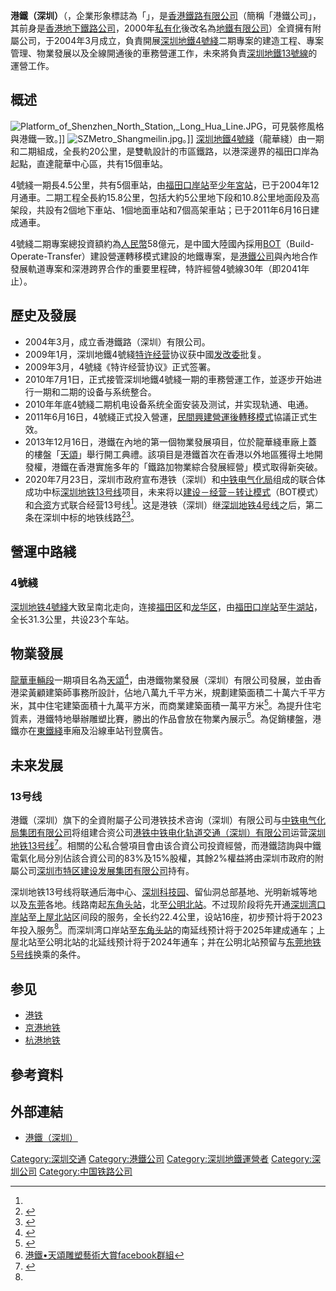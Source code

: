 {{NoteTA
|G1=Railway
|G2=Unit
}}
{{Infobox company
| foundation = 2004年3月
| location = {{CHN}}[[廣東省|廣東省]][[深圳市|深圳市]][[龙华新區|龙华新區]]和平路1000号[[龍華車輛段|龍華車輛段]]港鐵（深圳）總部大樓
| area_served = {{CHN}}[[广东省|广东省]][[深圳市|深圳市]]
| key_people = 黃永健<br /><small>（總經理）</small>
| type = [[有限责任公司|有限责任公司]]（港澳台法人独资）
| local_code_name= CN
| local_code = 914403007576399061
| industry = [[第三产业|第三产业]]<br /><small>（主要: F51 [[鐵路運輸|鐵路運輸]]業、<br />　　　F53 [[城市|城市]][[公共交通|公共交通]]業）</small>
| products = 住宅及商業等物業<br /><small>（參見[[Template:港鐵公司物業|香港鐵路有限公司物業]]）</small>
| services = 鐵路服務<br /><small>（[[城市軌道交通系統|城市軌道交通系統]]、<br />車站商舖租賃、<br />列車與車站廣告、<br />物業管理及國際顧問服務）
| revenue = 
| operating_income = 
| num_employees = 
| parent = [[香港鐵路有限公司|香港鐵路有限公司]]
| divisions =
| subsid =   
| zip_code=518049
| telephone_no = {{tel|86|0755|8329 8008}}
| capital =
| market_value = 
| earnings_per_share = 
| accounting_period = 
| major_shareholder = 
| homepage = {{url|www.mtrsz.com.cn}}
| footnotes = 　'''數據及資料來源'''
| name = 港鐵軌道交通（深圳）有限公司
| name_en = MTR Corporation (Shenzhen) Limited
| logo =[[File:MTR_Shenzhen_logo.svg|200px]]
| slogan = <span style="color: #800517;">心</span>繫生活每一程
| market_information =
| abbreviated_name = 港鐵(深圳){{small|（MTR SZ）}}
| profit = 
| Net_asset_value =  
| sister =
| width = 290px
}}
{{coor icon|1=22|2=19|3=16.53|4=N|5=114|6=12|7=48.43|8=E}}

'''港鐵（深圳）'''（{{lang-en|'''MTR (Shenzhen) '''}}，企業形象標誌為「'''{{lang|en|MTR}}'''」，是[[香港鐵路有限公司|香港鐵路有限公司]]（簡稱「港鐵公司」，其前身是[[地鐵有限公司|香港地下鐵路公司]]，2000年[[私有化|私有化]]後改名為[[地鐵有限公司|地鐵有限公司]]）全資擁有附屬公司，于2004年3月成立，負責開展[[深圳地鐵4號綫|深圳地鐵4號綫]]二期專案的建造工程、專案管理、物業發展以及全線開通後的車務營運工作，未來將負責[[深圳地鐵13號線|深圳地鐵13號線]]的運營工作。

== 概述 ==
[[File:Platform_of_Shenzhen_North_Station,_Long_Hua_Line.JPG|thumb]]，可見裝修風格與港鐵一致。]]
[[File:SZMetro_Shangmeilin.jpg|thumb]]。]]
[[深圳地鐵|深圳地鐵]][[深圳地鐵4號綫|4號綫]]（龍華綫）由一期和二期組成，全長約20公里，是雙軌設計的市區鐵路，以港深邊界的福田口岸為起點，直達龍華中心區，共有15個車站。

4號綫一期長4.5公里，共有5個車站，由[[福田口岸站|福田口岸站]]至[[少年宮站|少年宮站]]，已于2004年12月通車。二期工程全長約15.8公里，包括大約5公里地下段和10.8公里地面段及高架段，共設有2個地下車站、1個地面車站和7個高架車站；已于2011年6月16日建成通車。

4號綫二期專案總投資額約為[[人民幣|人民幣]]58億元，是中國大陸國內採用[[BOT模式|BOT]]（Build-Operate-Transfer）建設營運轉移模式建設的地鐵專案，是[[港鐵公司|港鐵公司]]與內地合作發展軌道專案和深港跨界合作的重要里程碑，特許經營4號線30年（即2041年止）。

== 歷史及發展 ==
*2004年3月，成立香港鐵路（深圳）有限公司。
*2009年1月，深圳地鐵4號綫[[特许经营|特许经营]]协议获中國[[发改委|发改委]]批复。
*2009年3月，4號綫《特许经营协议》正式签署。
*2010年7月1日，正式接管深圳地鐵4號綫一期的車務營運工作，並逐步开始进行一期和二期的设备与系统整合。
*2010年年底4號綫二期机电设备系统全面安装及测试，并实现轨通、电通。
*2011年6月16日，4號綫正式投入營運，[[民間興建營運後轉移模式|民間興建營運後轉移模式]]協議正式生效。
*2013年12月16日，港鐵在內地的第一個物業發展項目，位於龍華綫車廠上蓋的樓盤「[[薈港尊邸|天頌]]」舉行開工典禮。該項目是港鐵首次在香港以外地區獲得土地開發權，港鐵在香港實施多年的「鐵路加物業綜合發展經營」模式取得新突破。
*2020年7月23日，深圳市政府宣布港铁（深圳）和[[中铁电气化局|中铁电气化局]]组成的联合体成功中标[[深圳地鐵13號線|深圳地铁13号线]]项目，未来将以[[民間興建營運後轉移模式|建设－经营－转让模式]]（BOT模式）和[[合資|合资]]方式联合经营13号线<ref name=":1" />。这是港铁（深圳）继[[深圳地铁4号线|深圳地铁4号线]]之后，第二条在深圳中标的地铁线路<ref name=":0">{{Cite web|title=港铁咨询公司联合体中标深圳市轨道交通13号线公私合营项目_深圳新闻网|url=http://www.sznews.com/news/content/2020-08/03/content_23414228.htm|accessdate=2020-08-08|work=www.sznews.com|archive-date=2021-05-09|archive-url=https://web.archive.org/web/20210509024150/http://www.sznews.com/news/content/2020-08/03/content_23414228.htm|dead-url=no}}</ref><ref>{{Cite news|url=http://www.sznews.com/news/content/2020-10/30/content_23676670.htm|title=深圳地铁12、13号线PPP项目签约 港铁获13号线经营权|author=徐兴东、戴晓蓉|date=2020-10-30|work=|publisher=深圳新闻网|accessdate=|language=|format=|archive-date=2021-10-16|archive-url=https://web.archive.org/web/20211016033344/http://www.sznews.com/news/content/2020-10/30/content_23676670.htm|dead-url=no}}</ref>。

== 營運中路綫==
=== 4號綫 ===
[[深圳地鐵4號綫|深圳地铁4號綫]]大致呈南北走向，连接[[福田区|福田区]]和[[龙华区_(深圳市)|龙华区]]，由[[福田口岸站|福田口岸站]]至[[牛湖站|牛湖站]]，全长31.3公里，共设23个车站。
{{深圳地鐵4號線車站|nocat}}
== 物業發展 ==
[[龍華車輛段|龍華車輛段]]一期項目名為[[薈港尊邸|天頌]]<ref>{{Cite web |url=http://www.tiarasz.com.cn/ |title=天頌官方網站 |access-date=2015-08-22 |archive-url=https://web.archive.org/web/20141129062040/http://www.tiarasz.com.cn/ |archive-date=2014-11-29 |dead-url=yes }}</ref>，由港鐵物業發展（深圳）有限公司發展，並由香港梁黃顧建築師事務所設計，佔地八萬九千平方米，規劃建築面積二十萬六千平方米，其中住宅建築面積十九萬平方米，而商業建築面積一萬平方米<ref>{{Cite web |url=http://sz.winshang.com/news-454802.html |title=赢商网-片区观察：盘点宝安中海锦城、港铁天颂等重点项目 |access-date=2015-08-22 |archive-date=2017-10-04 |archive-url=https://web.archive.org/web/20171004194257/http://sz.winshang.com/news-454802.html |dead-url=no }}</ref>。為提升住宅質素，港鐵特地舉辦雕塑比賽，勝出的作品會放在物業內展示<ref>[https://www.facebook.com/mtr.tiara 港鐵•天頌雕塑藝術大賞facebook群組]</ref>。為促銷樓盤，港鐵亦在[[東鐵綫|東鐵綫]]車廂及沿線車站刊登廣告。

== 未来发展 ==

=== 13号线 ===
港鐵（深圳）旗下的全資附屬子公司港铁技术咨询（深圳）有限公司与[[中铁电气化局集团有限公司|中铁电气化局集团有限公司]]将组建合资公司[[港铁中铁电化轨道交通（深圳）有限公司|港铁中铁电化轨道交通（深圳）有限公司]]运营[[深圳地鐵13號線|深圳地铁13号线]]<ref name=":1">{{Cite web |url= https://www.chinabidding.com/en/detail/245432854-BidResult.html |title= 深圳市轨道交通13号线PPP项目预中标结果和合同公示 |publisher= 机电产品招标投标电子交易平台 |work= www.chinabidding.com/en |accessdate= 2020-07-23 |archive-date= 2020-11-18 |archive-url= https://web.archive.org/web/20201118085056/https://www.chinabidding.com/en/detail/245432854-BidResult.html |dead-url= no }}</ref>。相關的公私合營項目會由该合資公司投資經營，而港鐵諮詢與中鐵電氣化局分別佔該合資公司的83%及15%股權，其餘2%權益將由深圳市政府的附屬公司[[深圳市特区建设发展集团有限公司|深圳市特区建设发展集团有限公司]]持有。

深圳地铁13号线将联通后海中心、[[深圳科技园|深圳科技园]]、留仙洞总部基地、光明新城等地以及[[东莞|东莞]]各地。线路南起[[东角头站|东角头站]]，北至[[公明北站|公明北站]]。不过现阶段将先开通[[深圳湾口岸站|深圳湾口岸站]]至[[上屋北站|上屋北站]]区间段的服务，全长约22.4公里，设站16座，初步预计将于2023年投入服务<ref name=":0" />。而深圳湾口岸站至[[东角头站|东角头站]]的南延线预计将于2025年建成通车；上屋北站至公明北站的北延线预计将于2024年通车；并在公明北站预留与[[東莞軌道交通5號線|东莞地铁5号线]]换乘的条件。
{{深圳地鐵13號線|nocat}}

==参见==
*[[港铁|港铁]]
*[[京港地铁|京港地铁]]
*[[杭港地铁|杭港地铁]]

== 參考資料 ==
{{Reflist|2}}

== 外部連結 ==
{{Commonscat|MTR Shenzhen}}
* [http://www.mtrsz.com.cn/ 港鐵（深圳）] {{Wayback|url=http://www.mtrsz.com.cn/ |date=20100830055046 }}
{{深圳地铁路线|nocat}}
{{深圳公共交通运营者}}
{{香港鐵路有限公司}}
{{港鐵公司於粵港澳大灣區經營的鐵路及交通業務}}

[[Category:深圳交通|Category:深圳交通]]
[[Category:港鐵公司|Category:港鐵公司]]
[[Category:深圳地鐵運營者|Category:深圳地鐵運營者]]
[[Category:深圳公司|Category:深圳公司]]
[[Category:中国铁路公司|Category:中国铁路公司]]